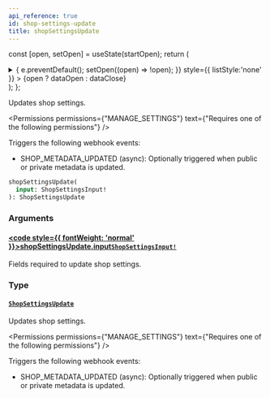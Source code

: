 ```yaml
---
api_reference: true
id: shop-settings-update
title: shopSettingsUpdate
---
```






const [open, setOpen] = useState(startOpen);
return (
<details {...(open ? { open: true } : {})} className="details" style={{ border:'none', boxShadow:'none', background:'var(--ifm-background-color)' }}>
<summary
onClick={(e) => {
e.preventDefault();
setOpen((open) => !open);
}}
style={{ listStyle:'none' }} >
{open ? dataOpen : dataClose}
</summary>
{open && children}
</details>
);
};

Updates shop settings.


<Permissions permissions={"MANAGE_SETTINGS"} text={"Requires one of the following permissions"} />


Triggers the following webhook events:

- SHOP_METADATA_UPDATED (async): Optionally triggered when public or private metadata is updated.

```graphql
shopSettingsUpdate(
  input: ShopSettingsInput!
): ShopSettingsUpdate
```

### Arguments

#### [<code style={{ fontWeight: 'normal' }}>shopSettingsUpdate.<b>input</b></code>](#)<Bullet />[`ShopSettingsInput!`](../../../api-reference/miscellaneous/inputs/shop-settings-input.mdx) <Badge class="badge badge--secondary" text="non-null"/> <Badge class="badge badge--secondary" text="input"/> <Badge class="badge badge--secondary" text="miscellaneous"/>

Fields required to update shop settings.

### Type

#### [`ShopSettingsUpdate`](../../../api-reference/shop/objects/shop-settings-update.mdx) <Badge class="badge badge--secondary" text="object"/> <Badge class="badge badge--secondary" text="shop"/>

Updates shop settings.


<Permissions permissions={"MANAGE_SETTINGS"} text={"Requires one of the following permissions"} />


Triggers the following webhook events:

- SHOP_METADATA_UPDATED (async): Optionally triggered when public or private metadata is updated.

